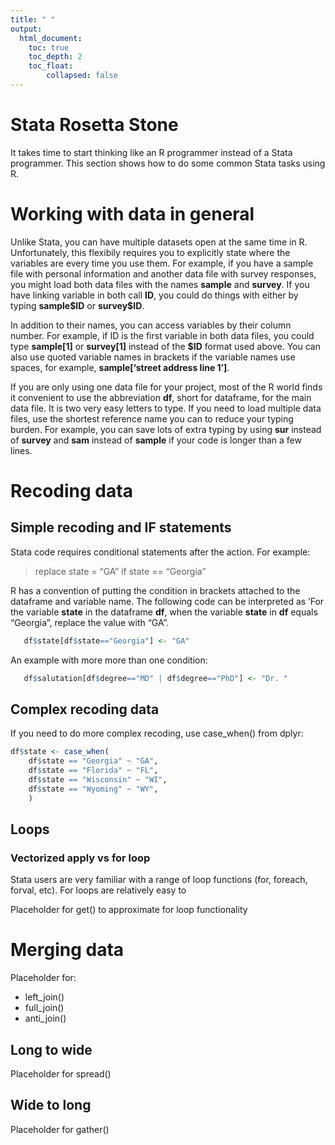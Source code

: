 ```yaml
---
title: " "
output:
  html_document:
    toc: true
    toc_depth: 2
    toc_float: 
        collapsed: false
---
```


# Stata Rosetta Stone

It takes time to start thinking like an R programmer instead of a Stata programmer.  This section shows how to do some common Stata tasks using R.  

# Working with data in general

Unlike Stata, you can have multiple datasets open at the same time in R.  Unfortunately, this flexibily requires you to explicitly state where the variables are every time you use them.  For example, if you have a sample file with personal information and another data file with survey responses, you might load both data files with the names **sample** and **survey**.  If you have linking variable in both call **ID**, you could do things with either by typing **sample\$ID** or **survey\$ID**.    

In addition to their names, you can access variables by their column number.  For example, if ID is the first variable in both data files, you could type **sample[1]** or **survey[1]** instead of the **\$ID** format used above.  You can also use quoted variable names in brackets if the variable names use spaces, for example, **sample['street address line 1']**.

If you are only using one data file for your project, most of the R world finds it convenient to use the abbreviation **df**, short for dataframe, for the main data file.  It is two very easy letters to type.  If you need to load multiple data files, use the shortest reference name you can to reduce your typing burden.  For example, you can save lots of extra typing by using **sur** instead of **survey** and **sam** instead of **sample** if your code is longer than a few lines.  

# Recoding data

## Simple recoding and IF statements

Stata code requires conditional statements after the action.  For example: 

>   replace state = "GA" if state == "Georgia"

R has a convention of putting the condition in brackets attached to the dataframe and variable name.  The following code can be interpreted as 'For the variable **state** in the dataframe **df**, when the variable **state** in **df** equals "Georgia", replace the value with "GA".   

```r
   df$state[df$state=="Georgia"] <- "GA"  
```

An example with more more than one condition:  

```r
   df$salutation[df$degree=="MD" | df$degree=="PhD"] <- "Dr. "  
```

## Complex recoding data

If you need to do more complex recoding, use case_when() from dplyr:   

```r
df$state <- case_when(  
    df$state == "Georgia" ~ "GA",  
    df$state == "Florida" ~ "FL",  
    df$state == "Wisconsin" ~ "WI",  
    df$state == "Wyoming" ~ "WY",  
    )
```
   
## Loops

### Vectorized apply vs for loop

Stata users are very familiar with a range of loop functions (for, foreach, forval, etc).  For loops are relatively easy to 

Placeholder for get() to approximate for loop functionality
   
# Merging data

Placeholder for:

- left_join()  
- full_join()  
- anti_join()  

## Long to wide

Placeholder for spread()

## Wide to long

Placeholder for gather()